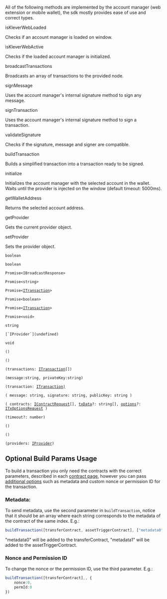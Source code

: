 All of the following methods are implemented by the account manager (web extension or mobile wallet), the sdk mostly provides ease of use and correct types.

isKleverWebLoaded

Checks if an account manager is loaded on window.

isKleverWebActive

Checks if the loaded account manager is initialized.

broadcastTransactions

Broadcasts an array of transactions to the provided node.

signMessage

Uses the account manager's internal signature method to sign any message.

signTransaction

Uses the account manager's internal signature method to sign a transaction.

validateSignature

Checks if the signature, message and signer are compatible.

buildTransaction

Builds a simplified transaction into a transaction ready to be signed.

initialize

Initializes the account manager with the selected account in the wallet. Waits until the provider is injected on the window (default timeout: 5000ms).

getWalletAddress

Returns the selected account address.

getProvider

Gets the current provider object.

setProvider

Sets the provider object.

`boolean`

`boolean`

`Promise<IBroadcastResponse>`

`Promise<string>`

`Promise<`[`ITransaction`](undefined)`>`

`Promise<boolean>`

`Promise<`[`ITransaction`](undefined)`>`

`Promise<void>`

`string`

``[`IProvider`](undefined)``

`void`

`()`

`()`

`(transactions: `[`ITransaction`](undefined)`[])`

`(message:string, privateKey:string)`

`(transaction: `[`ITransaction)`](undefined)

`( message: string, signature: string, publicKey: string )`

`( contracts: `[`IContractRequest`](undefined)`[], `[`txData`](undefined)`?: string[], `[`options`](undefined)`?: `[`ITxOptionsRequest`](undefined)` )`

`(timeout?: number)`

`()`

`()`

`(providers: `[`IProvider`](undefined)`)`

## Optional Build Params Usage

To build a transaction you only need the contracts with the correct parameters, described in each [contract page](undefined), however you can pass [additional options](undefined) such as metadata and custom nonce or permission ID for the transaction.


### Metadata:

To send metadata, use the second parameter in `buildTransaction`, notice that it should be an array where each string corresponds to the metadata of the contract of the same index.
E.g.:

```typescript
buildTransaction([transferContract, assetTriggerContract], ["metadata0", "metadata1"])
```

"metadata0" will be added to the transferContract, "metadata1" will be added to the assetTriggerContract.



### Nonce and Permission ID

To change the nonce or the permission ID, use the third parameter.
E.g.:

```typescript
buildTransaction([transferContract],, {
    nonce:0,
    permId:0
})
```

